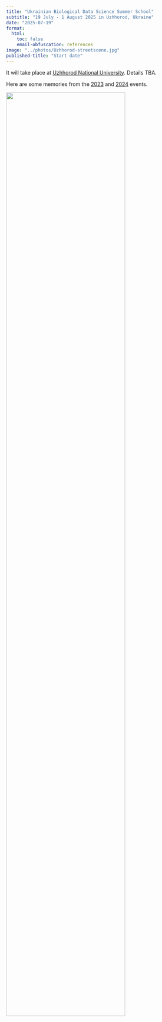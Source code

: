 ```yaml
---
title: "Ukrainian Biological Data Science Summer School"
subtitle: "19 July - 1 August 2025 in Uzhhorod, Ukraine"
date: "2025-07-19"
format:
  html:
    toc: false
    email-obfuscation: references
image: "../photos/Uzhhorod-streetscene.jpg"
published-title: "Start date"
---
```


It will take place at [Uzhhorod National University](https://www.uzhnu.edu.ua/). Details TBA.

Here are some memories from the 
[2023](../posts/2023-07-ubds3.html) and
[2024](../posts/2024-07-ubds3.html) events.

![](../photos/Uzhhorod-streetscene.jpg){fig-align="center" width=80% .lightbox}
